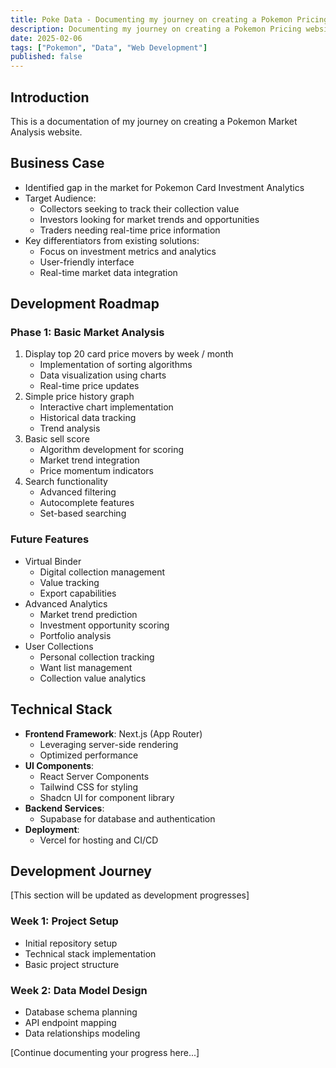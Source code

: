 ```yaml
---
title: Poke Data - Documenting my journey on creating a Pokemon Pricing website
description: Documenting my journey on creating a Pokemon Pricing website
date: 2025-02-06
tags: ["Pokemon", "Data", "Web Development"]
published: false
---
```


## Introduction

This is a documentation of my journey on creating a Pokemon Market Analysis
website.

## Business Case

- Identified gap in the market for Pokemon Card Investment Analytics
- Target Audience:
  - Collectors seeking to track their collection value
  - Investors looking for market trends and opportunities
  - Traders needing real-time price information
- Key differentiators from existing solutions:
  - Focus on investment metrics and analytics
  - User-friendly interface
  - Real-time market data integration

## Development Roadmap

### Phase 1: Basic Market Analysis

1. Display top 20 card price movers by week / month
   - Implementation of sorting algorithms
   - Data visualization using charts
   - Real-time price updates
2. Simple price history graph
   - Interactive chart implementation
   - Historical data tracking
   - Trend analysis
3. Basic sell score
   - Algorithm development for scoring
   - Market trend integration
   - Price momentum indicators
4. Search functionality
   - Advanced filtering
   - Autocomplete features
   - Set-based searching

### Future Features

- Virtual Binder
  - Digital collection management
  - Value tracking
  - Export capabilities
- Advanced Analytics
  - Market trend prediction
  - Investment opportunity scoring
  - Portfolio analysis
- User Collections
  - Personal collection tracking
  - Want list management
  - Collection value analytics

## Technical Stack

- **Frontend Framework**: Next.js (App Router)
  - Leveraging server-side rendering
  - Optimized performance
- **UI Components**:
  - React Server Components
  - Tailwind CSS for styling
  - Shadcn UI for component library
- **Backend Services**:
  - Supabase for database and authentication
- **Deployment**:
  - Vercel for hosting and CI/CD

## Development Journey

[This section will be updated as development progresses]

### Week 1: Project Setup

- Initial repository setup
- Technical stack implementation
- Basic project structure

### Week 2: Data Model Design

- Database schema planning
- API endpoint mapping
- Data relationships modeling

[Continue documenting your progress here...]
